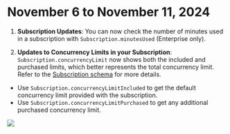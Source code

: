# November 6 to November 11, 2024

1. **Subscription Updates**: You can now check the number of minutes used in a subscription with `Subscription.minutesUsed` (Enterprise only).

2. **Updates to Concurrency Limits in your Subscription**: `Subscription.concurrencyLimit` now shows both the included and purchased limits, which better represents the total concurrency limit. Refer to the [Subscription schema](https://api.vapi.ai/api/) for more details.
  - Use `Subscription.concurrencyLimitIncluded` to get the default concurrency limit provided with the subscription.
  - Use `Subscription.concurrencyLimitPurchased` to get any additional purchased concurrency limit.

<Frame caption="View subscription concurrency limits in the [Subscription schema](https://api.vapi.ai/api/)">
  <img src="../static/images/changelog/subscription-concurrency.png" />
</Frame>